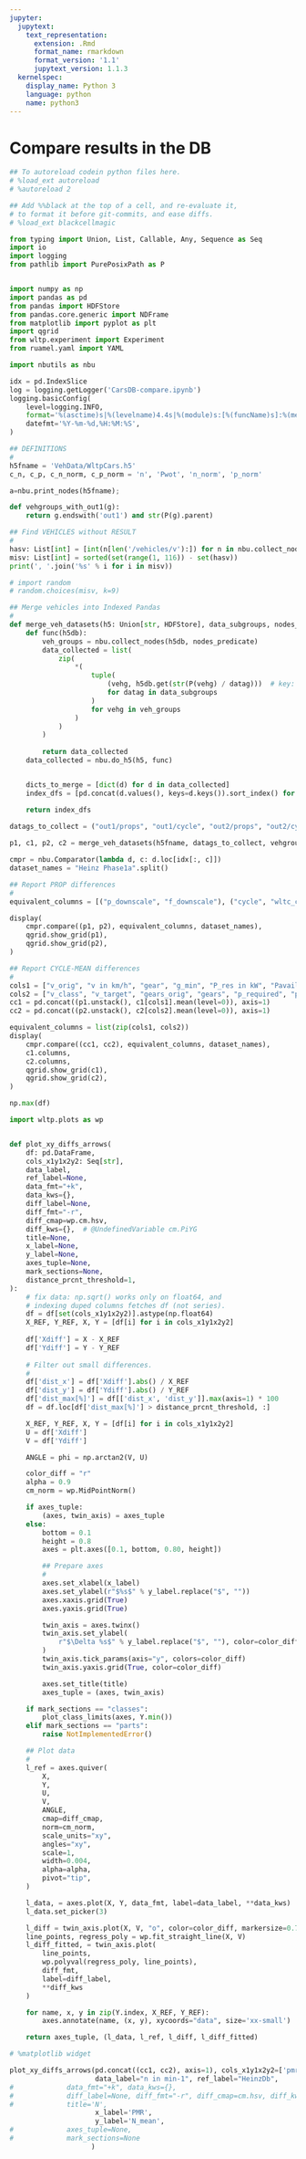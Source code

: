 ```yaml
---
jupyter:
  jupytext:
    text_representation:
      extension: .Rmd
      format_name: rmarkdown
      format_version: '1.1'
      jupytext_version: 1.1.3
  kernelspec:
    display_name: Python 3
    language: python
    name: python3
---
```


# Compare results in the DB

```python
## To autoreload codein python files here.
# %load_ext autoreload
# %autoreload 2

## Add %%black at the top of a cell, and re-evaluate it, 
# to format it before git-commits, and ease diffs.
# %load_ext blackcellmagic
```

```python
from typing import Union, List, Callable, Any, Sequence as Seq
import io
import logging
from pathlib import PurePosixPath as P


import numpy as np
import pandas as pd
from pandas import HDFStore
from pandas.core.generic import NDFrame
from matplotlib import pyplot as plt
import qgrid
from wltp.experiment import Experiment
from ruamel.yaml import YAML

import nbutils as nbu

idx = pd.IndexSlice
log = logging.getLogger('CarsDB-compare.ipynb')
logging.basicConfig(
    level=logging.INFO, 
    format='%(asctime)s|%(levelname)4.4s|%(module)s:[%(funcName)s]:%(message)s', 
    datefmt='%Y-%m-%d,%H:%M:%S',
)
```

```python
## DEFINITIONS
#
h5fname = 'VehData/WltpCars.h5'
c_n, c_p, c_n_norm, c_p_norm = 'n', 'Pwot', 'n_norm', 'p_norm'
```

```python
a=nbu.print_nodes(h5fname);
```

```python
def vehgroups_with_out1(g):
    return g.endswith('out1') and str(P(g).parent)

## Find VEHICLES without RESULT
#
hasv: List[int] = [int(n[len('/vehicles/v'):]) for n in nbu.collect_nodes(h5fname, vehgroups_with_out1)]
misv: List[int] = sorted(set(range(1, 116)) - set(hasv))
print(', '.join('%s' % i for i in misv))

# import random
# random.choices(misv, k=9)
```

```python
## Merge vehicles into Indexed Pandas
#
def merge_veh_datasets(h5: Union[str, HDFStore], data_subgroups, nodes_predicate) -> List[NDFrame]:
    def func(h5db):
        veh_groups = nbu.collect_nodes(h5db, nodes_predicate)
        data_collected = list(
            zip(
                *(
                    tuple( 
                        (vehg, h5db.get(str(P(vehg) / datag)))  # key: vehnum, value: subgroup-dfs
                        for datag in data_subgroups
                    )
                    for vehg in veh_groups
                )
            )
        )
        
        return data_collected
    data_collected = nbu.do_h5(h5, func)


    dicts_to_merge = [dict(d) for d in data_collected]
    index_dfs = [pd.concat(d.values(), keys=d.keys()).sort_index() for d in dicts_to_merge]

    return index_dfs
 
datags_to_collect = ("out1/props", "out1/cycle", "out2/props", "out2/cycle")

p1, c1, p2, c2 = merge_veh_datasets(h5fname, datags_to_collect, vehgroups_with_out1)
```

```python
cmpr = nbu.Comparator(lambda d, c: d.loc[idx[:, c]])
dataset_names = "Heinz Phase1a".split()
```

```python
## Report PROP differences
#
equivalent_columns = [("p_downscale", "f_downscale"), ("cycle", "wltc_class")]

display(
    cmpr.compare((p1, p2), equivalent_columns, dataset_names),
    qgrid.show_grid(p1),
    qgrid.show_grid(p2),
)
```

```python
## Report CYCLE-MEAN differences
#
cols1 = ["v_orig", "v in km/h", "gear", "g_min", "P_res in kW", "Pavailable in kW", "n in min-1"]
cols2 = ["v_class", "v_target", "gears_orig", "gears", "p_required", "p_available", "rpm"]
cc1 = pd.concat((p1.unstack(), c1[cols1].mean(level=0)), axis=1)
cc2 = pd.concat((p2.unstack(), c2[cols2].mean(level=0)), axis=1)

equivalent_columns = list(zip(cols1, cols2))
display(
    cmpr.compare((cc1, cc2), equivalent_columns, dataset_names),
    c1.columns,
    c2.columns,
    qgrid.show_grid(c1), 
    qgrid.show_grid(c2),
)
```

```python
np.max(df)
```

```python
import wltp.plots as wp


def plot_xy_diffs_arrows(
    df: pd.DataFrame,
    cols_x1y1x2y2: Seq[str],
    data_label,
    ref_label=None,
    data_fmt="+k",
    data_kws={},
    diff_label=None,
    diff_fmt="-r",
    diff_cmap=wp.cm.hsv,
    diff_kws={},  # @UndefinedVariable cm.PiYG
    title=None,
    x_label=None,
    y_label=None,
    axes_tuple=None,
    mark_sections=None,
    distance_prcnt_threshold=1,
):
    # fix data: np.sqrt() works only on float64, and
    # indexing duped columns fetches df (not series). 
    df = df[set(cols_x1y1x2y2)].astype(np.float64)
    X_REF, Y_REF, X, Y = [df[i] for i in cols_x1y1x2y2]
    
    df['Xdiff'] = X - X_REF
    df['Ydiff'] = Y - Y_REF
    
    # Filter out small differences.
    #
    df['dist_x'] = df['Xdiff'].abs() / X_REF
    df['dist_y'] = df['Ydiff'].abs() / Y_REF
    df['dist_max[%]'] = df[['dist_x', 'dist_y']].max(axis=1) * 100
    df = df.loc[df['dist_max[%]'] > distance_prcnt_threshold, :]

    X_REF, Y_REF, X, Y = [df[i] for i in cols_x1y1x2y2]
    U = df['Xdiff']
    V = df['Ydiff']

    ANGLE = phi = np.arctan2(V, U)

    color_diff = "r"
    alpha = 0.9
    cm_norm = wp.MidPointNorm()

    if axes_tuple:
        (axes, twin_axis) = axes_tuple
    else:
        bottom = 0.1
        height = 0.8
        axes = plt.axes([0.1, bottom, 0.80, height])

        ## Prepare axes
        #
        axes.set_xlabel(x_label)
        axes.set_ylabel(r"$%s$" % y_label.replace("$", ""))
        axes.xaxis.grid(True)
        axes.yaxis.grid(True)

        twin_axis = axes.twinx()
        twin_axis.set_ylabel(
            r"$\Delta %s$" % y_label.replace("$", ""), color=color_diff, labelpad=0
        )
        twin_axis.tick_params(axis="y", colors=color_diff)
        twin_axis.yaxis.grid(True, color=color_diff)

        axes.set_title(title)
        axes_tuple = (axes, twin_axis)

    if mark_sections == "classes":
        plot_class_limits(axes, Y.min())
    elif mark_sections == "parts":
        raise NotImplementedError()

    ## Plot data
    #
    l_ref = axes.quiver(
        X,
        Y,
        U,
        V,
        ANGLE,
        cmap=diff_cmap,
        norm=cm_norm,
        scale_units="xy",
        angles="xy",
        scale=1,
        width=0.004,
        alpha=alpha,
        pivot="tip",
    )

    l_data, = axes.plot(X, Y, data_fmt, label=data_label, **data_kws)
    l_data.set_picker(3)

    l_diff = twin_axis.plot(X, V, "o", color=color_diff, markersize=0.7)
    line_points, regress_poly = wp.fit_straight_line(X, V)
    l_diff_fitted, = twin_axis.plot(
        line_points,
        wp.polyval(regress_poly, line_points),
        diff_fmt,
        label=diff_label,
        **diff_kws
    )

    for name, x, y in zip(Y.index, X_REF, Y_REF):
        axes.annotate(name, (x, y), xycoords="data", size='xx-small')

    return axes_tuple, (l_data, l_ref, l_diff, l_diff_fitted)
```

```python
# %matplotlib widget

plot_xy_diffs_arrows(pd.concat((cc1, cc2), axis=1), cols_x1y1x2y2=['pmr', "n in min-1", 'pmr', 'rpm'], 
                     data_label="n in min-1", ref_label="HeinzDb",
#             data_fmt="+k", data_kws={},
#             diff_label=None, diff_fmt="-r", diff_cmap=cm.hsv, diff_kws={}, #@UndefinedVariable cm.PiYG
#             title='N', 
                     x_label='PMR', 
                     y_label='N_mean',
#             axes_tuple=None,
#             mark_sections=None
                    )
```
